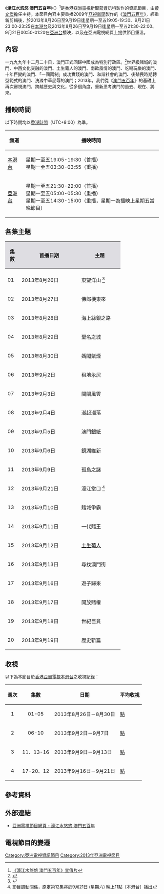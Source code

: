 {{亞視節目
|中文節目名=濠江水悠悠 澳門五百年
|英文節目名={{lang|en|Some Answers of Macau History}}
|圖像=[[File:ATV_Macau.png|300px]]
|類型=資訊節目
|執行監製=[[何錦燦|何錦燦]]
|監製=[[劉瀾昌|劉瀾昌]]
|編導=
|主持=[[黃文傑_(記者)|黃文傑]]
|主題音樂=
|國家={{HK}}
|語言=[[粵語|粵語]]
|集數=20
|製作年份=2013
|每集長=30分鐘（連廣告）
|製作公司=[[香港|香港]][[亞洲電視有限公司|亞洲電視有限公司]]
|aTV-11播出日期=2013年8月26日－2013年9月21日
|aTV-11视频制式=[[16:9|16:9]] [[標清電視|標清電視]]
|aTV-11音频制式=[[立體聲|立體聲]]
|aTV-11播出時間=星期一至五 19:05－19:30（連廣告）<br>2013年9月21日 23:00-23:25
|aTV-12播出日期=2013年8月26日－2013年9月19日
|aTV-12視頻制式=[[16:9|16:9]] [[高清電視|高清電視]]
|aTV-12音頻制式=[[立體聲|立體聲]]
|aTV-12播出時間=星期一至五 21:30－22:00（連廣告）<br>2013年9月21日 00:50-01:20
|官方網站=http://www.hkatv.com/zh-hk/pages-brief/108/%E6%BF%A0%E6%B1%9F%E6%B0%B4%E6%82%A0%E6%82%A0-%E6%BE%B3%E9%96%80%E4%BA%94%E7%99%BE%E5%B9%B4
}}

《'''濠江水悠悠 澳門五百年'''》（{{lang-en|'''Some Answers of Macau History'''}}）<ref>[https://www.youtube.com/watch?v=uNrJ6FSKWwg 《濠江水悠悠 澳門五百年》宣傳片]</ref>是[[香港|香港]][[亞洲電視|亞洲電視]][[亞視新聞|新聞部資訊科]]製作的資訊節目，由[[黃文傑_(記者)|黃文傑]]擔任主持。本節目內容主要重播2009年[[亞視新聞|亞視新聞]]製作的《[[澳門五百年|澳門五百年]]》，經重新剪輯後，於2013年8月26日至9月19日逢星期一至五19:05-19:30、9月21日23:00-23:25在[[本港台|本港台]]及2013年8月26日至9月19日逢星期一至五21:30-22:00、9月21日00:50-01:20在[[亞洲電視亞洲台|亞洲台]]播映，以及在亞洲電視網頁上提供節目重溫。

==內容==
一九九九年十二月二十日，澳門正式回歸中國成為特別行政區。<ref>{{cite web |url=http://www.hkatv.com/zh-hk/pages/108/%E6%BF%A0%E6%B1%9F%E6%B0%B4%E6%82%A0%E6%82%A0-%E6%BE%B3%E9%96%80%E4%BA%94%E7%99%BE%E5%B9%B4 |title=存档副本 |accessdate=2015-05-24 |deadurl=yes |archiveurl=https://web.archive.org/web/20150524115632/http://www.hkatv.com/zh-hk/pages/108/%E6%BF%A0%E6%B1%9F%E6%B0%B4%E6%82%A0%E6%82%A0-%E6%BE%B3%E9%96%80%E4%BA%94%E7%99%BE%E5%B9%B4 |archivedate=2015-05-24 }}</ref>世界級賭城的澳門、中西文化交融的澳門、土生葡人的澳門、南歐風情的澳門、吃喝玩樂的澳門、十年巨變的澳門、「一國兩制」成功實踐的澳門、和諧社會的澳門、後殖民時期轉型範式的澳門、洗滌中華屈辱的澳門；2013年，我們從《[[澳門五百年|澳門五百年]]》的基礎上再次審視澳門，跨越歷史與文化，從多個角度，重新思考澳門的過去、現在、將來。

==播映時間==
<p class="notice metadata" id="spoiler" style="font-size: small">以下時間均以[[香港時間|香港時間]]（UTC+8:00）為準。

{| class="wikitable"
|-
! 頻道 !! 播映時間
|- 
| [[本港台|本港台]] ||星期一至五19:05-19:30（首播）<br>星期一至五03:30-03:55（重播）
|- 
| [[亞洲電視亞洲台|亞洲台]] ||星期一至五21:30-22:00（首播）<br>星期一至五05:00-05:30（重播）<br>星期一至五14:30-15:00（重播，星期一為播映上星期五當晚節目）
|}

== 各集主題 ==
{{动态列表}}
{| class="wikitable"
|-
!width="30"style="background-color:#DEDDE2"|集數
!width="180"style="background-color:#DEDDE2"|首播日期
!width="120"style="background-color:#DEDDE2"|主題
|- style="background-color: #F2F2F2; text-align: center;" 
|-  
| 01 || 2013年8月26日 || 東望洋山 <ref>{{cite web |url=http://www.hkatv.com/zh-hk/pages-brief/108/%E6%BF%A0%E6%B1%9F%E6%B0%B4%E6%82%A0%E6%82%A0-%E6%BE%B3%E9%96%80%E4%BA%94%E7%99%BE%E5%B9%B4 |title=存档副本 |accessdate=2015-05-24 |deadurl=yes |archiveurl=https://web.archive.org/web/20150524115611/http://www.hkatv.com/zh-hk/pages-brief/108/%E6%BF%A0%E6%B1%9F%E6%B0%B4%E6%82%A0%E6%82%A0-%E6%BE%B3%E9%96%80%E4%BA%94%E7%99%BE%E5%B9%B4 |archivedate=2015-05-24 }}</ref>
|-  
| 02 || 2013年8月27日 || 佛郎機東來
|-  
| 03 || 2013年8月28日 || 海上絲銀之路
|-  
| 04 || 2013年8月29日 || 聖名之城
|-  
| 05 || 2013年8月30日 || 媽閣紫煙
|-  
| 06 || 2013年9月2日 || 租地永居
|-  
| 07 || 2013年9月3日 || 關閘風雲
|-  
| 08 || 2013年9月4日 || 潮起潮落
|-  
| 09 || 2013年9月5日 || 澳門銀紙
|-  
| 10 || 2013年9月6日 || 鏡湖維新
|-  
| 11 || 2013年9月9日 || 孤島之謎
|-  
| 12 || 2013年9月21日 || 濠江堂口 <ref>節目調動關係，原定第12集將於9月21日 (星期六) 晚上11點〔本港台〕播出</ref>
|-  
| 13 || 2013年9月10日 || 賭城爭霸
|-  
| 14 || 2013年9月11日 || 一代賭王
|-  
| 15 || 2013年9月12日 || [[澳門土生葡人|土生葡人]]
|-  
| 16 || 2013年9月13日 || 尋找澳門街
|-  
| 17 || 2013年9月16日 || 遊子歸來
|-  
| 18 || 2013年9月17日 || 開放賭權
|-  
| 19 || 2013年9月18日 || 世紀巨貪
|-  
| 20 || 2013年9月19日 || 歷史新篇
|}

==收視==
以下為本節目於[[香港|香港]][[亞洲電視|亞洲電視]][[本港台|本港台]]之收視紀錄：

{|class="wikitable" style="font-size: 14px;"
!週次!!集數!!日期!!平均收視
|-     
|align=center|1||align=center|01-05|| 2013年8月26日－8月30日 || [[收視點|點]]
|-     
|align=center|2||align=center|06-10|| 2013年9月2日－9月7日 || [[收視點|點]]
|-     
|align=center|3||align=center|11、13-16|| 2013年9月9日－9月13日 || [[收視點|點]]
|-     
|align=center|4||align=center|17-20、12|| 2013年9月16日－9月21日 || [[收視點|點]]
|}

==參考資料==
{{reflist}}

==外部連結==
*[https://web.archive.org/web/20150524115611/http://www.hkatv.com/zh-hk/pages-brief/108/%E6%BF%A0%E6%B1%9F%E6%B0%B4%E6%82%A0%E6%82%A0-%E6%BE%B3%E9%96%80%E4%BA%94%E7%99%BE%E5%B9%B4 亞洲電視節目網頁 - 濠江水悠悠 澳門五百年]

==電視節目的變遷==
{{電視節目的變遷
|電視台={{HK}} [[亞洲電視|亞洲電視]][[本港台|本港台]]
|播放檔次=星期一至五 19:05-22:30 時段
|節目名稱=濠江水悠悠 澳門五百年<br/>(2013.08.26 - 2015.09.19）
|上一節目=[[ATV亞洲小姐競選25th_亞姐百人_II|ATV亞洲小姐競選25th 亞姐百人 II]]<br/>( - 2013.08.23）
|下一節目=[[星動亞洲|星動亞洲]]<br/>(19:05-20:30）<br/>(2013.09.20 - ）
}}

[[Category:亞洲電視資訊節目|Category:亞洲電視資訊節目]]
[[Category:2013年亞洲電視節目|Category:2013年亞洲電視節目]]